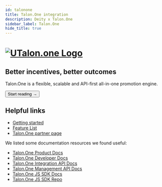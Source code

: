 ```yaml
---
id: talonone
title: Talon.One integration
description: Deity x Talon.One
sidebar_label: Talon.One
hide_title: true
---
```



<h1>
  <a
    href="https://talon.one/"
    rel="noreferrer noopener"
    target="_blank"
    aria-label="visit the Talon.one site"
    className="invert"
  >
    <img src="/img/docs/platform/talonone-logo.svg" alt="UTalon.one Logo" className="height80 pb10" />
  </a>
</h1>

<h2>Better incentives, better outcomes</h2>

Talon.One is a flexible, scalable and API-first all-in-one promotion engine.

<Button variant="contained" size="medium" href="/integrations/talonone/getting-started">
  Start reading →
</Button>
<div className="mb60"></div>

## Helpful links

- [Getting started](/integrations/talonone/getting-started)
- [Feature List](/integrations/talonone/features)
- [Talon.One partner page](https://www.talon.one/technology-partners/deity)

We listed some documentation resources we found useful:

- [Talon.One Product Docs](https://docs.talon.one/docs/product/understanding-talonone/)
- [Talon.One Developer Docs](https://docs.talon.one/docs/dev/getting-started/overview/)
- [Talon.One Integration API Docs](https://docs.talon.one/integration-api/)
- [Talon.One Management API Docs](https://docs.talon.one/management-api/)
- [Talon.One JS SDK Docs](https://docs.talon.one/docs/dev/sdks/overview/)
- [Talon.One JS SDK Repo](https://github.com/talon-one/talon_one.js)
